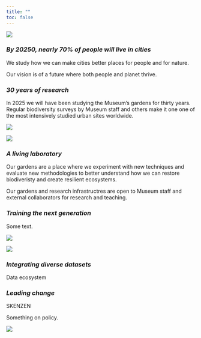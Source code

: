 ```yaml
---
title: ""
toc: false
---
```


::: {.grid}

::: {.g-col-4}

![](/assets/images/home/2024-new-ponds.jpg)

:::
  
::: {.g-col-8}

### *By 20250, nearly 70% of people will live in cities*

We study how we can make cities better places for people and for nature.

Our vision is of a future where both people and planet thrive.

:::
  
::: {.g-col-8}

### *30 years of research*

In 2025 we will have been studying the Museum's gardens for thirty years. Regular biodiversity surveys by Museum staff and others make it one one of the most intensively studied urban sites worldwide.

:::

::: {.g-col-4}

![](/assets/images/home/2024-new-ponds.jpg)

:::



::: {.g-col-4}

![](/assets/images/home/2024-new-ponds.jpg)

:::
  
::: {.g-col-8}

### *A living laboratory*

Our gardens are a place where we experiment with new techniques and evaluate new methodologies to better understand how we can restore biodiveristy and create resilient ecosystems.

Our gardens and research infrastructres are open to Museum staff and external collaborators for research and teaching.

:::
  
::: {.g-col-8}

### *Training the next generation*

Some text.

:::

::: {.g-col-4}

![](/assets/images/home/2024-new-ponds.jpg)

:::




::: {.g-col-4}

![](/assets/images/home/2024-new-ponds.jpg)

:::
  
::: {.g-col-8}

### *Integrating diverse datasets*

Data ecosystem

:::
  
::: {.g-col-8}

### *Leading change*

SKENZEN

Something on policy.

:::

::: {.g-col-4}

![](/assets/images/home/2024-new-ponds.jpg)

:::




:::